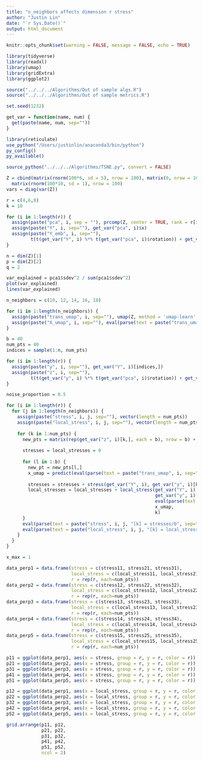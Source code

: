 ```yaml
---
title: "n_neighbors affects dimension r stress"
author: "Justin Lin"
date: "`r Sys.Date()`"
output: html_document
---
```


```r
knitr::opts_chunk$set(warning = FALSE, message = FALSE, echo = TRUE)

library(tidyverse)
library(readxl)
library(umap)
library(gridExtra)
library(ggplot2)

source("../../../Algorithms/Out of sample algs.R")
source("../../../Algorithms/Out of sample metrics.R")

set.seed(1232)
```

```r
get_var = function(name, num) {
  get(paste(name, num, sep=""))
}
```

```r
library(reticulate)
use_python("/Users/justinlin/anaconda3/bin/python")
py_config()
py_available()

source_python("../../../Algorithms/TSNE.py", convert = FALSE)
```


```r
Z = cbind(matrix(rnorm(100*6, sd = 5), nrow = 100), matrix(0, nrow = 100, ncol = 4)) + 
  matrix(rnorm(100*10, sd = 1), nrow = 100)
vars = diag(var(Z))

r = c(4,6,8)
k = 10

for (i in 1:length(r)) {
  assign(paste("pca", i, sep = ""), prcomp(Z, center = TRUE, rank = r[i]))
  assign(paste("Y", i, sep=""), get_var("pca", i)$x)
  assign(paste("Y_emb", i, sep=""),
         t(t(get_var("Y", i) %*% t(get_var("pca", i)$rotation)) + get_var("pca", i)$center))
}

n = dim(Z)[1]
p = dim(Z)[2]
q = 2

var_explained = pca1$sdev^2 / sum(pca1$sdev^2)
plot(var_explained)
lines(var_explained)
```

```r
n_neighbors = c(10, 12, 14, 16, 18)

for (i in 1:length(n_neighbors)) {
  assign(paste("trans_umap", i, sep=""), umap(Z, method = 'umap-learn', n_neighbors = n_neighbors[i], n_components = q))
  assign(paste("X_umap", i, sep=""), eval(parse(text = paste("trans_umap", i, sep="")))$layout)
}
```

```r
b = 40
num_pts = 40
indices = sample(1:n, num_pts)

for (i in 1:length(r)) {
  assign(paste("y", i, sep=""), get_var("Y", i)[indices,])
  assign(paste("z", i, sep=""),
         t(t(get_var("y", i) %*% t(get_var("pca", i)$rotation)) + get_var("pca", i)$center))
}
```

```r
noise_proportion = 0.5

for (i in 1:length(r)) {
  for (j in 1:length(n_neighbors)) {
    assign(paste("stress", i, j, sep=""), vector(length = num_pts))
    assign(paste("local_stress", i, j, sep=""), vector(length = num_pts))
    
    for (k in 1:num_pts) {
      new_pts = matrix(rep(get_var("z", i)[k,], each = b), nrow = b) + matrix(rnorm(b * p, 0, rep(sqrt(vars*noise_proportion), b)),
                                                                        nrow = b)
      stresses = local_stresses = 0
      
      for (l in 1:b) {
        new_pt = new_pts[l,]
        x_umap = predict(eval(parse(text = paste("trans_umap", i, sep=""))), matrix(new_pt, nrow=1))
        
        stresses = stresses + stress(get_var("Y", i), get_var("y", i)[k,], eval(parse(text = paste("X_umap", j, sep=""))), x_umap)
        local_stresses = local_stresses + local_stress(get_var("Y", i), 
                                                       get_var("y", i)[k,], 
                                                       eval(parse(text = paste("X_umap", j, sep=""))), 
                                                       x_umap, 
                                                       k)
      }
      eval(parse(text = paste("stress", i, j, "[k] = stresses/b", sep="")))
      eval(parse(text = paste("local_stress", i, j, "[k] = local_stresses/b", sep="")))
    }
  }
}
```


```r
x_max = 1

data_perp1 = data.frame(stress = c(stress11, stress21, stress31),
                        local_stress = c(local_stress11, local_stress21, local_stress31),
                        r = rep(r, each=num_pts))
data_perp2 = data.frame(stress = c(stress12, stress22, stress32),
                        local_stress = c(local_stress12, local_stress22, local_stress32),
                        r = rep(r, each=num_pts))
data_perp3 = data.frame(stress = c(stress13, stress23, stress33),
                        local_stress = c(local_stress13, local_stress23, local_stress33),
                        r = rep(r, each=num_pts))
data_perp4 = data.frame(stress = c(stress14, stress24, stress34),
                        local_stress = c(local_stress14, local_stress24, local_stress34),
                        r = rep(r, each=num_pts))
data_perp5 = data.frame(stress = c(stress15, stress25, stress35),
                        local_stress = c(local_stress15, local_stress25, local_stress35),
                        r = rep(r, each=num_pts))

p11 = ggplot(data_perp1, aes(x = stress, group = r, y = r, color = r)) + geom_boxplot() + ggtitle("n_neighbors = 10") + xlim(0,x_max)
p21 = ggplot(data_perp2, aes(x = stress, group = r, y = r, color = r)) + geom_boxplot() + ggtitle("n_neighbors = 12") + xlim(0,x_max)
p31 = ggplot(data_perp3, aes(x = stress, group = r, y = r, color = r)) + geom_boxplot() + ggtitle("n_neighbors = 14") + xlim(0,x_max)
p41 = ggplot(data_perp4, aes(x = stress, group = r, y = r, color = r)) + geom_boxplot() + ggtitle("n_neighbors = 16") + xlim(0,x_max)
p51 = ggplot(data_perp5, aes(x = stress, group = r, y = r, color = r)) + geom_boxplot() + ggtitle("n_neighbors = 18") + xlim(0,x_max)

p12 = ggplot(data_perp1, aes(x = local_stress, group = r, y = r, color = r)) + geom_boxplot() + ggtitle("n_neighbors = 10") + xlim(0,x_max)
p22 = ggplot(data_perp2, aes(x = local_stress, group = r, y = r, color = r)) + geom_boxplot() + ggtitle("n_neighbors = 12") + xlim(0,x_max)
p32 = ggplot(data_perp3, aes(x = local_stress, group = r, y = r, color = r)) + geom_boxplot() + ggtitle("n_neighbors = 14") + xlim(0,x_max)
p42 = ggplot(data_perp4, aes(x = local_stress, group = r, y = r, color = r)) + geom_boxplot() + ggtitle("n_neighbors = 16") + xlim(0,x_max)
p52 = ggplot(data_perp5, aes(x = local_stress, group = r, y = r, color = r)) + geom_boxplot() + ggtitle("n_neighbors = 18") + xlim(0,x_max)

grid.arrange(p11, p12, 
             p21, p22,
             p31, p32,
             p41, p42,
             p51, p52,
             ncol = 2)
```
